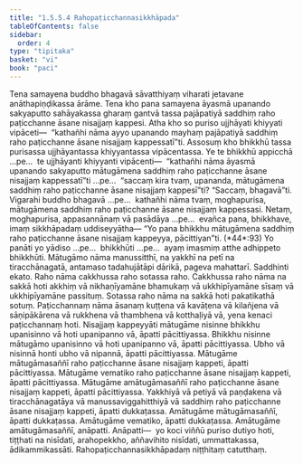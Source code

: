 ```yaml
---
title: "1.5.5.4 Rahopaṭicchannasikkhāpada"
tableOfContents: false
sidebar:
  order: 4
type: "tipitaka"
basket: "vi"
book: "paci"
---
```



<DynamicBreadcrumb />

<Division number="284" book="paci" e="ch" v="2" p="128">

<Paragraph number="906" book="paci">
Tena samayena buddho bhagavā sāvatthiyaṃ viharati jetavane anāthapiṇḍikassa ārāme. Tena kho pana samayena āyasmā upanando sakyaputto sahāyakassa gharaṃ gantvā tassa pajāpatiyā saddhiṃ raho paṭicchanne āsane nisajjaṃ kappesi. Atha kho so puriso ujjhāyati khiyyati vipāceti—  “kathañhi nāma ayyo upanando mayhaṃ pajāpatiyā saddhiṃ raho paṭicchanne āsane nisajjaṃ kappessatī”ti.
</Paragraph>

<Paragraph number="907" book="paci">
Assosuṃ kho bhikkhū tassa purisassa ujjhāyantassa khiyyantassa vipācentassa. Ye te bhikkhū appicchā …pe…  te ujjhāyanti khiyyanti vipācenti—  “kathañhi nāma āyasmā upanando sakyaputto mātugāmena saddhiṃ raho paṭicchanne āsane nisajjaṃ kappessatī”ti …pe…  “saccaṃ kira tvaṃ, upananda, mātugāmena saddhiṃ raho paṭicchanne āsane nisajjaṃ kappesī”ti? “Saccaṃ, bhagavā”ti. Vigarahi buddho bhagavā …pe…  kathañhi nāma tvaṃ, moghapurisa, mātugāmena saddhiṃ raho paṭicchanne āsane nisajjaṃ kappessasi. Netaṃ, moghapurisa, appasannānaṃ vā pasādāya …pe…  evañca pana, bhikkhave, imaṃ sikkhāpadaṃ uddiseyyātha—
</Paragraph>

</Division>
<Division number="285" book="paci" e="ch" v="2" p="129">

<Paragraph number="908" book="paci">
<Emphasis>“Yo pana bhikkhu mātugāmena saddhiṃ raho paṭicchanne āsane nisajjaṃ kappeyya, pācittiyan”</Emphasis>ti. (*44*:<Emphasis>93</Emphasis>)
</Paragraph>

</Division>
<Division number="286" book="paci" e="ch" v="2" p="129">

<Paragraph number="909" book="paci">
<Emphasis>Yo panā</Emphasis>ti yo yādiso …pe…  <Emphasis>bhikkhū</Emphasis>ti …pe…  ayaṃ imasmiṃ atthe adhippeto bhikkhūti.
</Paragraph>

<Paragraph number="910" book="paci">
<Emphasis>Mātugāmo</Emphasis> nāma manussitthī, na yakkhī na petī na tiracchānagatā, antamaso tadahujātāpi dārikā, pageva mahattarī.
</Paragraph>

<Paragraph number="911" book="paci">
<Emphasis>Saddhin</Emphasis>ti ekato.
</Paragraph>

<Paragraph number="912" book="paci">
<Emphasis>Raho</Emphasis> nāma cakkhussa raho sotassa raho. Cakkhussa raho nāma na sakkā hoti akkhiṃ vā nikhaṇīyamāne bhamukaṃ vā ukkhipīyamāne sīsaṃ vā ukkhipīyamāne passituṃ. Sotassa raho nāma na sakkā hoti pakatikathā sotuṃ.
</Paragraph>

<Paragraph number="913" book="paci">
<Emphasis>Paṭicchannaṃ</Emphasis> nāma āsanaṃ kuṭṭena vā kavāṭena vā kilañjena vā sāṇipākārena vā rukkhena vā thambhena vā kotthaḷiyā vā, yena kenaci paṭicchannaṃ hoti.
</Paragraph>

<Paragraph number="914" book="paci">
<Emphasis>Nisajjaṃ kappeyyā</Emphasis>ti mātugāme nisinne bhikkhu upanisinno vā hoti upanipanno vā, āpatti pācittiyassa. Bhikkhu nisinne mātugāmo upanisinno vā hoti upanipanno vā, āpatti pācittiyassa. Ubho vā nisinnā honti ubho vā nipannā, āpatti pācittiyassa.
</Paragraph>

</Division>
<Division number="287" book="paci" e="ch" v="2" p="129">

<Paragraph number="915" book="paci">
Mātugāme mātugāmasaññī raho paṭicchanne āsane nisajjaṃ kappeti, āpatti pācittiyassa. Mātugāme vematiko raho paṭicchanne āsane nisajjaṃ kappeti, āpatti pācittiyassa. Mātugāme amātugāmasaññī raho paṭicchanne āsane nisajjaṃ kappeti, āpatti pācittiyassa.
</Paragraph>

<Paragraph number="916" book="paci">
Yakkhiyā vā petiyā vā paṇḍakena vā tiracchānagatāya vā manussaviggahitthiyā vā saddhiṃ raho paṭicchanne āsane nisajjaṃ kappeti, āpatti dukkaṭassa. Amātugāme mātugāmasaññī, āpatti dukkaṭassa. Amātugāme vematiko, āpatti dukkaṭassa. Amātugāme amātugāmasaññī, anāpatti.
</Paragraph>

</Division>
<Division number="288" book="paci" e="ch" v="2" p="130">

<Paragraph number="917" book="paci">
Anāpatti—  yo koci viññū puriso dutiyo hoti, tiṭṭhati na nisīdati, arahopekkho, aññavihito nisīdati, ummattakassa, ādikammikassāti.

</Paragraph>
</Division>

<Paragraph number="918" type="center" book="paci">
Rahopaṭicchannasikkhāpadaṃ niṭṭhitaṃ catutthaṃ.
</Paragraph>